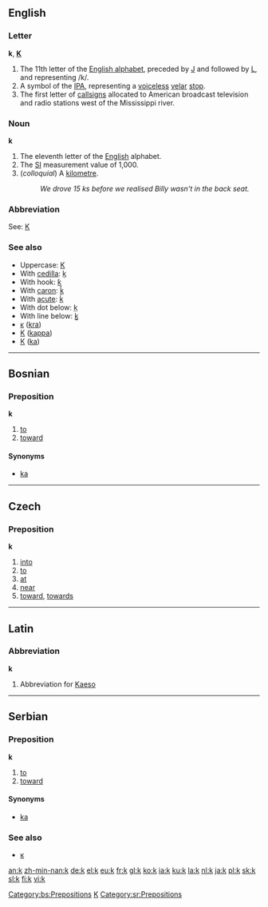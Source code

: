 ==English==

===Letter===
'''k''', '''[[K]]'''

# The 11th letter of the [[Appendix:Roman script|English alphabet]], preceded by [[J]] and followed by [[L]], and representing /k/.
# A symbol of the [[IPA]], representing a [[voiceless]] [[velar]] [[stop]].
# The first letter of [[callsign]]s allocated to American broadcast television and radio stations west of the Mississippi river.

===Noun===
'''k'''

# The eleventh letter of the [[English]] alphabet.
# The [[SI]] measurement value of 1,000.
# (''colloquial'') A [[kilometre]].
#: ''We drove 15 ks before we realised Billy wasn't in the back seat.''

===Abbreviation===
See: [[K]]

===See also===
*Uppercase: [[K]]
*With [[cedilla]]: [[ķ]]
*With hook: [[ƙ]]
*With [[caron]]: [[ǩ]]
*With [[acute]]: [[ḱ]]
*With dot below: [[ḳ]]
*With line below: [[ḵ]]
*[[ĸ]] ([[kra]])
*[[Κ]] ([[kappa]])
*[[К]] ([[ka]])

----

==Bosnian==

===Preposition===
'''k'''

# [[to]]
# [[toward]]

====Synonyms====
*[[ka#Bosnian|ka]]
[[Category:bs:Prepositions]]

----

==Czech==

===Preposition===
'''k'''

# [[into]]
# [[to]]
# [[at]]
# [[near]]
# [[toward]], [[towards]]

----

==Latin==

===Abbreviation===
'''k'''

# Abbreviation for [[Kaeso]]

[[Category:Latin letters|K]]

----

==Serbian==

===Preposition===
'''k'''

# [[to]]
# [[toward]]

====Synonyms====
*[[ka#Serbian|ka]]

===See also===
*[[к#Serbian|к]]

[[Category:sr:Prepositions]]

[[an:k]]
[[zh-min-nan:k]]
[[de:k]]
[[el:k]]
[[eu:k]]
[[fr:k]]
[[gl:k]]
[[ko:k]]
[[ia:k]]
[[ku:k]]
[[la:k]]
[[nl:k]]
[[ja:k]]
[[pl:k]]
[[sk:k]]
[[sl:k]]
[[fi:k]]
[[vi:k]]
